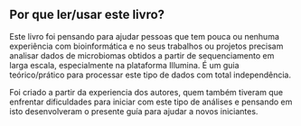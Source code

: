 ## Por que ler/usar este livro? {-}

Este livro foi pensando para ajudar pessoas que tem pouca ou nenhuma experiência com bioinformática e no seus trabalhos ou projetos precisam analisar dados de microbiomas obtidos a partir de sequenciamento em larga escala, especialmente na plataforma Illumina. É um guia teórico/prático para processar este tipo de dados com total independência.

Foi criado a partir da experiencia dos autores, quem também tiveram que enfrentar dificuldades para iniciar com este tipo de análises e pensando em isto desenvolveram o presente guía para ajudar a novos iniciantes. 


